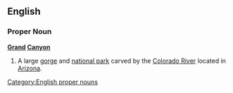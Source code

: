 ==English==

===Proper Noun===
'''[[grand|Grand]] [[canyon|Canyon]]'''

# A large [[gorge]] and [[national park]] carved by the [[Colorado River]] located in [[Arizona]].

[[Category:English proper nouns]]